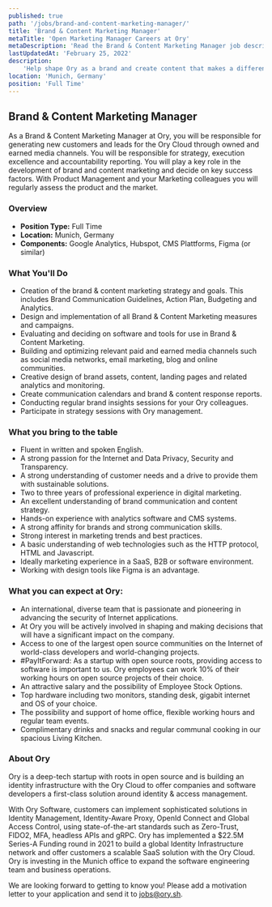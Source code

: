 ```yaml
---
published: true
path: '/jobs/brand-and-content-marketing-manager/'
title: 'Brand & Content Marketing Manager'
metaTitle: 'Open Marketing Manager Careers at Ory'
metaDescription: 'Read the Brand & Content Marketing Manager job description.'
lastUpdatedAt: 'February 25, 2022'
description:
    'Help shape Ory as a brand and create content that makes a difference.'
location: 'Munich, Germany'
position: 'Full Time'
---
```



## Brand & Content Marketing Manager

<About />

As a Brand & Content Marketing Manager at Ory, you will be responsible for generating new customers and leads for the Ory Cloud through owned and earned media channels. You will be responsible for strategy, execution excellence and accountability reporting. You will play a key role in the development of brand and content marketing and decide on key success factors. With Product Management and your Marketing colleagues you will regularly assess the product and the market.

### Overview

- **Position Type:** Full Time
- **Location:** Munich, Germany
- **Components:** Google Analytics, Hubspot, CMS Plattforms, Figma (or similar)

### What You'll Do

* Creation of the brand & content marketing strategy and goals. This includes Brand Communication Guidelines, Action Plan, Budgeting and Analytics.
* Design and implementation of all Brand & Content Marketing measures and campaigns.
* Evaluating and deciding on software and tools for use in Brand & Content Marketing.
* Building and optimizing relevant paid and earned media channels such as social media networks, email marketing, blog and online communities.
* Creative design of brand assets, content, landing pages and related analytics and monitoring.
* Create communication calendars and brand & content response reports.
* Conducting regular brand insights sessions for your Ory colleagues.
* Participate in strategy sessions with Ory management.


### What you bring to the table

* Fluent in written and spoken English.
* A strong passion for the Internet and Data Privacy, Security and Transparency.
* A strong understanding of customer needs and a drive to provide them with sustainable solutions.
* Two to three years of professional experience in digital marketing.
* An excellent understanding of brand communication and content strategy.
* Hands-on experience with analytics software and CMS systems.
* A strong affinity for brands and strong communication skills.
* Strong interest in marketing trends and best practices.
* A basic understanding of web technologies such as the HTTP protocol, HTML and Javascript.
* Ideally marketing experience in a SaaS, B2B or software environment.
* Working with design tools like Figma is an advantage.

### What you can expect at Ory:
* An international, diverse team that is passionate and pioneering in advancing the security of Internet applications.
* At Ory you will be actively involved in shaping and making decisions that will have a significant impact on the company.
* Access to one of the largest open source communities on the Internet of world-class developers and world-changing projects.
* #PayItForward: As a startup with open source roots, providing access to software is important to us. Ory employees can work 10% of their working hours on open source projects of their choice.
* An attractive salary and the possibility of Employee Stock Options.
* Top hardware including two monitors, standing desk, gigabit internet and OS of your choice.
* The possibility and support of home office, flexible working hours and regular team events.
* Complimentary drinks and snacks and regular communal cooking in our spacious Living Kitchen.

### About Ory
Ory is a deep-tech startup with roots in open source and is building an identity infrastructure with the Ory Cloud to offer companies and software developers a first-class solution around identity & access management.

With Ory Software, customers can implement sophisticated solutions in Identity Management, Identity-Aware Proxy, OpenId Connect and Global Access Control, using state-of-the-art standards such as Zero-Trust, FIDO2, MFA, headless APIs and gRPC.
Ory has implemented a $22.5M Series-A Funding round in 2021 to build a global Identity Infrastructure network and offer customers a scalable SaaS solution with the Ory Cloud. Ory is investing in the Munich office to expand the software engineering team and business operations.

We are looking forward to getting to know you! Please add a motivation letter to your application and send it to [jobs@ory.sh](mailto:jobs@ory.sh).
